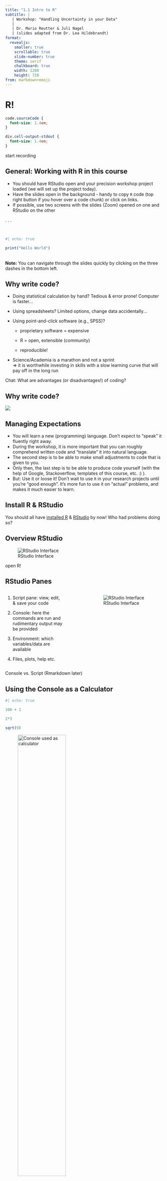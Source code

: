 ```yaml
---
title: "1.1 Intro to R"
subtitle: | 
   | Workshop: "Handling Uncertainty in your Data"
   |
   | Dr. Mario Reutter & Juli Nagel
   | (slides adapted from Dr. Lea Hildebrandt)
format: 
  revealjs:
    smaller: true
    scrollable: true
    slide-number: true
    theme: serif
    chalkboard: true
    width: 1280
    height: 720
from: markdown+emoji
---
```


# R!

```css
code.sourceCode {
  font-size: 1.4em;
}

div.cell-output-stdout {
  font-size: 1.4em;
}
```

::: notes
start recording
:::

## General: Working with R in this course

-   You should have RStudio open and your precision workshop project loaded (we will set up the project today).
-   Have the slides open in the background - handy to copy `R` code (top right button if you hover over a code chunk) or click on links.
-   If possible, use two screens with the slides (Zoom) opened on one and RStudio on the other

. . .

\

```r
#| echo: true

print("Hello World")

```

\
**Note:** You can navigate through the slides quickly by clicking on the three dashes in the bottom left.

## Why write code?

::: {.incremental .smaller}
-   Doing statistical calculation by hand? Tedious & error prone! Computer is faster...

-   Using spreadsheets? Limited options, change data accidentally...

-   Using point-and-click software (e.g., SPSS)?

    -   proprietary software = expensive

    -   R = open, extensible (community)

    -   reproducible!

-   Science/Academia is a marathon and not a sprint\
    =\> it is worthwhile investing in skills with a slow learning curve that will pay off in the long run
:::

::: notes
Chat: What are advantages (or disadvantages!) of coding?
:::

## Why write code?

![](images/memes/automate.jpg){fig-align="center"}

## Managing Expectations

-   You will learn a new (programming) language. Don't expect to "speak" it fluently right away.
-   During the workshop, it is more important that you can roughly comprehend written code and "translate" it into natural language.
-   The second step is to be able to make small adjustments to code that is given to you.
-   Only then, the last step is to be able to produce code yourself (with the help of Google, Stackoverflow, templates of this course, etc. :) ).
-   But: Use it or loose it! Don't wait to use `R` in your research projects until you're "good enough". It's more fun to use it on "actual" problems, and makes it much easier to learn.

## Install R & RStudio

You should all have <a href="https://www.r-project.org/">installed R</a> & <a href="https://posit.co/download/rstudio-desktop/">RStudio</a> by now! Who had problems doing so?

## Overview RStudio

![RStudio Interface](images/rstudio.png){fig-alt="Screenshot of the RStudio Interface with different panes visible"}

::: notes
open R!
:::

## RStudio Panes

::: columns
::: {.column .smaller width="40%"}
1.  Script pane: view, edit, & save your code

2.  Console: here the commands are run and rudimentary output may be provided

3.  Environment: which variables/data are available

4.  Files, plots, help etc.
:::

::: {.column width="10%"}
:::

::: {.column width="50%"}
![RStudio Interface](images/rstudio2.png)
:::
:::

::: notes
Console vs. Script (Rmarkdown later)
:::

## Using the Console as a Calculator

```r
#| echo: true

100 + 1

2*3

sqrt(9)
```

![Console used as calculator](images/console.png){fig-alt="Calculated 100+1, 2*3, square root of 9 directly in the console" width=60%}

::: notes
try it out!

We can't really do much with these values, they will just be written in the console.
:::

## Saving the Results as a Variable/Object

```r
#| echo: true

a <- 100 + 1

multi <- 2*3

SqrtOfNine <- sqrt(9)

word <- "Hello"
```

<br>

::: {.incremental}
-   `<-` is used to assign values to variables (`=` is also possible, but discouraged in `R`)

-   `a`, `multi` etc. are the variable names <span style="font-size: 16px;">(some naming rules, e.g., no whitespace, must no start with an number, many special characters not allowed)</span>

    -   You can find those now in your Environment! (top right panel)
    -   No feedback in the console for saving variables (`2*3` outputs `6`, but `multi <- 2*3` doesn't)

-   variables can contain basically anything (words, numbers, entire tables of data ...)

-   the variables contain the calculated value (i.e. 101) and not the calculation/formula (100+1)
:::

::: notes
Type first command in console, what happens?

Why don't we see anything in the console?\
What happens if we type in `a` in the console?

Is there anything else that you find interesting?

What is sqrt()?
:::

## Working with variables

```r
#| echo: true

a + multi

a

multi
```

<br><br>

::: {.incremental}
-   You can use those variables for further calculations, e.g., `a + multi`
-   Note that neither `a` nor `multi` change their value.
:::

## Working with variables

```r
#| echo: true

a

a <- 42

a
```

<br><br>

-   Variables can be overwritten (`R` won't warn you about this!)

## Functions

This code with `sqrt(9)` looked unfamiliar. `sqrt()` is an R function that calculates the square root of a number. `9` is the *argument* that we hand over to the function.

If you want to know what a function does, which arguments it takes, or which output it generates, you can type into the console: `?functionname`

<br><br>

```r
#| echo: true
#| eval: false
?sqrt
```

This will open the help file in the Help Pane on the lower right of RStudio.

You can also click on a function in the script or console pane and press the *F1* key.

<br><br>

Sometimes, the help page can be a bit overwhelming (lots of technical details etc.). It might help you to scroll down to the examples at the bottom to see the function in action!

::: notes
Do this now! Anything unclear?
:::

## Functions

Functions often take more than one argument (which have names):

```r
#| echo: true
#| eval: false
rnorm(n = 6, mean = 3, sd = 1)
rnorm(6, 3, 1) # this outputs the same as above
```

<br><br>

You can explicitly name your arguments (check the help file for the argument names!) or just state the values (but these have to be in the correct order then! See help file).

. . .

\

<br>

```r
#| echo: true
#| eval: false
rnorm(n = 6, mean = 3, sd = 1)

rnorm(6, 3, 1) # this outputs the same as above
rnorm(sd = 1, n = 6, mean = 3) # still the same result
rnorm(1, 6, 3) # different result - R thinks n = 1 and mean = 6!
```

## Comments

```r
#| echo: true
#| eval: false
rnorm(n = 6, mean = 3, sd = 1)
rnorm(6, 3, 1) # this outputs the same as above

# By the way, # denotes a comment - very important for documentation!
# Anything after # will be ignored by R
# To (un)comment the line you are in/multiple lines you selected: ctrl + shift + C
```

## Packages

There are a number of functions already included with *Base R* (i.e., `R` after a new installation), but you can greatly extend the power of `R` by loading packages (and we will!). Packages can e.g. contain collections of functions someone else wrote, or even data.

You should already have the `tidyverse` installed (if not, quickly run `install.packages("tidyverse")` :-) )

. . .

\

But installing is not enough to be able to actually use the functions from that package directly. Usually, you also want to load the package with the `library()` function. This is the first thing you do at the top of an `R` script:

```r
#| echo: true
#| eval: false
library("tidyverse") # or library(tidyverse)
```

. . .

\

(If you don't load a package, you have to call functions explicitly by `packagename::function`)

::: notes
Open Source! Anyone can write a package!

Base R = mobile phone, comes with some functions, packages = apps

possibly necessary to install Rtools!
:::

# Scripts & Projects

-   If you type your code into the console (bottom left), it is not saved. Therefore, it is better practice to write scripts (top left) and save them as files.
-   Scripts are basically text files that contain your code and can be run as needed.
-   It makes sense to save all your scripts etc. in a folder specifically dedicated to this course.
-   We will now create an `R` *project* together, which will help you to work with files that belong together.

## New Project

![](images/rstudioProject.png){width=200% fig-align="center"}

::: {.incremental}
- Create a new project by clicking on "*File*" on the top left and then "*New Project...*"
- Select "*New Directory*" <span style="font-size: 16px">(if you already have a folder for this course, you can choose "*Existing directory*" and select that folder)</span> and then choose "*New Project*" at the top of the list.
- Choose a project name, e.g., as "*r_workshop*" (this will create a folder in which the project lives)
- Browse where you want to put your project folder (in my case, "*C:/r_stuff/*")
:::

. . .

<span style="font-size: 16px">PS: `R` can deal with folder and file names that contain spaces, but since some programms can't, it's best practice not to use whitespaces for file/folder naming.</span>

## Existing Projects

You will find the current project on the top right corner of RStudio

If you click on the current project, you can open new projects by choosing "*Open Project*" and select the `.Rproj` file of the project.

You can also just double click on `.Rproj` files and RStudio will open with the project loaded.

![Existing projects](images/rstudioProject2.png)

## Why Projects

- Projects are not only convenient for us (e.g., scripts that we had opened before are re-opened when we open the project), they are also great for reproducibility.
- We won't cover the details here - see the "Further Reading" section of the course page!

## Using Scripts

To open a new script, click **File** $\to$ **New File** $\to$ **R Script.** (`Ctrl + Shift + N`)

To run a line of the script, you can either click *Run* at the top right of the pane or `Ctrl + Enter`. It will run the code that is highlighted/selected or automatically select the current line (or the complete multi-line command). \
To run the whole script/chunk, press `Ctrl + Shift + Enter` (with full console output) or `Ctrl + Shift + S` (limited output).

![Using scripts](images/rstudioScript.png)

```{=html}
<!-- ## Scripts 2

**Assignment**: Open a new file. In this file, write down some of the code (one command per line) that we have used so far and save the file.

Now run the code (either by pressing "run" at the top right of the script or `ctrl + enter`). -->
```

# Vectors

::: {.incremental}
-   So far, we've worked with single values; *vectors* contain several elements.
:::

. . .

```r
#| echo: true
c(1, 7, 12, 4, 2)

c(2, 6.1, 9.234, 1.23)

c("hello", "cake", "biscuit")
```

::: {.incremental}
-   Vectors always contain the same data type (It's a bit tricky, but can you see why `c(10, "biscuit", 2.31)` does not work?).
-   Vectors are always wrapped in the `c()` function ("combine").
:::

## Working with vectors

-   Of course, vectors can be stored in variables.

<br>

```r
#| echo: true
my_vector <- c(1, 2, 10)

shopping_list <- c("flour", "eggs", "apples")
```

## Vector operations

-   But the real fun is that `R` is "vectorized", which allows us to do some funny tricks.
-   Note that this is different from usual "vector math".

<br>

```r
#| echo: true
c(1, 2, 5) + 1

c(2, 4, 6) + c(1, 0, 2)

# Can you spot what happens HERE?!
c(2, 4, 6, 5, 0, 0) + c(1, 10)
```

# Working with real data

## Get the data

To read in data files, you need to know which format these files have, e.g. .txt. or .csv files or some other (proprietary) format. There are packages that enable you to read in data of different formats like Excel (.xlsx).

We will use the files from [Fundamentals of Quantitative Analysis](https://psyteachr.github.io/quant-fun-v2/starting-with-data.html): `ahi-cesd.csv` and `participant-info.csv`. Save these directly in your project folder on your computer (do not open them!).

. . .

\

Did you find the files? Here are the direct links:

1.  <https://psyteachr.github.io/quant-fun-v2/ahi-cesd.csv>

2.  <https://psyteachr.github.io/quant-fun-v2/participant-info.csv>

## Read in the data

Create a new script with the following content:

```r
#| echo: true
#| eval: false

library(tidyverse) # we will use a function from the tidyverse to read in the data

dat <- read_csv("ahi-cesd.csv")
pinfo <- read_csv("participant-info.csv")
```

Run the code!

## Looking at the Data

::: incremental
There are several options to get a glimpse at the data:

-   Click on `dat` and `pinfo` in your Environment.

-   Type `View(dat)` into the console or into the script pane and run it.

-   Run `str(dat)` or `str(pinfo)` to get an overview of the data.

-   Run `summary(dat)`.

-   Run `head(dat)`, `print(dat)`, or even just `dat`.

-   What is the difference between these commands?
:::

## Looking at the Data 2

What is the difference to the objects/variables, that you assigned/saved in your Environment earlier and these objects?

![RStudio's Environment panel](images/rstudioEnvironment.png)

. . .

The two objects we just read in are data frames, which are "tables" of data (they can contain entire data sets). The objects we assigned earlier were simpler (single values, or "one-dimensional" vectors).

Data frames usually have several rows and columns. The columns are the *variables* and the rows are the *observations* (more about that later).

# Questions?

This was the first chapter of this workshop! Do you have any questions?

\
Next: 

-   Theory: Models
-   R: Data Wrangling
